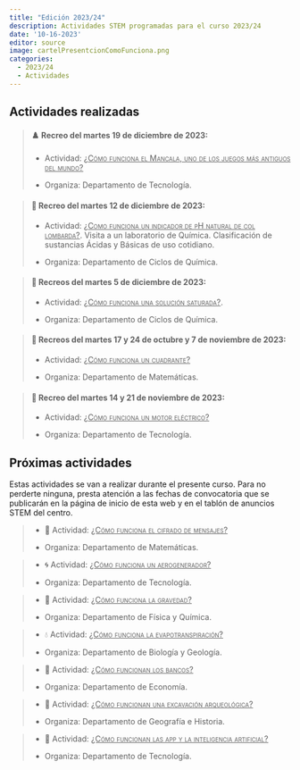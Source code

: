 ```yaml
---
title: "Edición 2023/24"
description: Actividades STEM programadas para el curso 2023/24
date: '10-16-2023'
editor: source
image: cartelPresentcionComoFunciona.png
categories: 
  - 2023/24
  - Actividades
---
```


## Actividades realizadas


> #### ♟️ Recreo del martes 19 de diciembre de 2023:
>
> -    Actividad: [[¿Cómo funciona el Mancala, uno de los juegos más antiguos del mundo?]{.underline}]{.smallcaps}
>
> -   Organiza: Departamento de Tecnología.

> #### 🥼 Recreo del martes 12 de diciembre de 2023:
>
> -   Actividad: [[¿Como funciona un indicador de pH natural de col lombarda?]{.underline}]{.smallcaps}. Visita a un laboratorio de Química. Clasificación de sustancias Ácidas y Básicas de uso cotidiano.
>
> -   Organiza: Departamento de Ciclos de Química.

> #### 🥼 Recreos del martes 5 de diciembre de 2023:
>
> -   Actividad: [[¿Cómo funciona una solución saturada?]{.underline}]{.smallcaps}. 
>
> -   Organiza: Departamento de Ciclos de Química.


> #### 🔭 Recreos del martes 17 y 24 de octubre y 7 de noviembre de 2023:
>
> -   Actividad: [[¿Cómo funciona un cuadrante?]{.underline}]{.smallcaps}
>
> -   Organiza: Departamento de Matemáticas.

> #### 🧲 Recreo del martes 14 y 21 de noviembre de 2023:
>
> -   Actividad: [[¿Cómo funciona un motor eléctrico?]{.underline}]{.smallcaps}
>
> -   Organiza: Departamento de Tecnología.



## Próximas actividades

Estas actividades se van a realizar durante el presente curso. Para no perderte ninguna, presta atención a las fechas de convocatoria que se publicarán en la página de inicio de esta web y en el tablón de anuncios STEM del centro.


> -   📜 Actividad: [[¿Cómo funciona el cifrado de mensajes?]{.underline}]{.smallcaps}
>
> -   Organiza: Departamento de Matemáticas.

> -   🌀 Actividad: [[¿Cómo funciona un aerogenerador?]{.underline}]{.smallcaps}
>
> -   Organiza: Departamento de Tecnología.

> -   🚀 Actividad: [[¿Cómo funciona la gravedad?]{.underline}]{.smallcaps}
>
> -   Organiza: Departamento de Física y Química.

> -   💧 Actividad: [[¿Cómo funciona la evapotranspiración?]{.underline}]{.smallcaps}
>
> -   Organiza: Departamento de Biología y Geología.

> -   💸 Actividad: [[¿Cómo funcionan los bancos?]{.underline}]{.smallcaps}
>
> -   Organiza: Departamento de Economía.

> -   🏺 Actividad: [[¿Cómo funcionan una excavación arqueológica?]{.underline}]{.smallcaps}
>
> -   Organiza: Departamento de Geografía e Historia.

> -   📱 Actividad: [[¿Cómo funcionan las app y la inteligencia artificial?]{.underline}]{.smallcaps}
>
> -   Organiza: Departamento de Tecnología.
